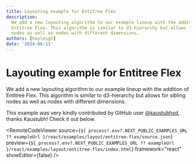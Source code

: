 ```yaml
---
title: Layouting example for Entitree Flex
description:
  We add a new layouting algorithm to our example lineup with the addition of
  Entitree Flex. This algorithm is similar to d3-hierarchy but allows for sibling
  nodes as well as nodes with different dimensions.
authors: [hayleigh]
date: '2024-06-11'
---
```



# Layouting example for Entitree Flex

We add a new layouting algorithm to our example lineup with the addition of
Entitree Flex. This algorithm is similar to d3-hierarchy but allows for sibling
nodes as well as nodes with different dimensions.

This example was very kindly contributed by GitHub user [@kaustubhxd](https://github.com/kaustubhxd),
thanks Kaustubh! Check it out below.

<RemoteCodeViewer
  source={`${
    process?.env?.NEXT_PUBLIC_EXAMPLES_URL ?? exampleUrl
  }/react/examples/layout/entitree-flex/source.json`}
  preview={`${
    process?.env?.NEXT_PUBLIC_EXAMPLES_URL ?? exampleUrl
  }/react/examples/layout/entitree-flex/index.html`}
  framework="react"
  showEditor={false}
/>

